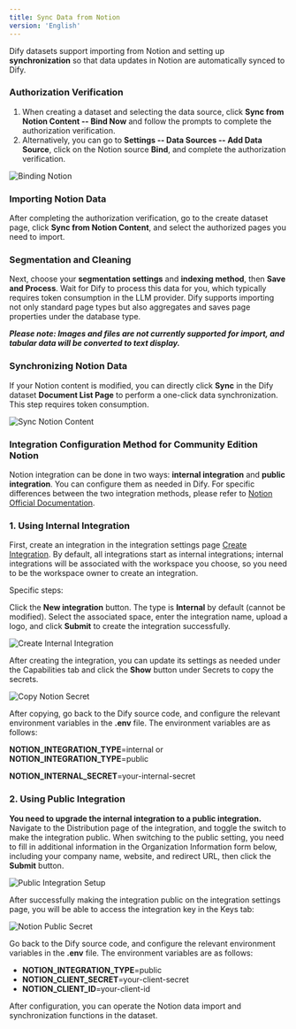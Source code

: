 ```yaml
---
title: Sync Data from Notion
version: 'English'
---
```


Dify datasets support importing from Notion and setting up **synchronization** so that data updates in Notion are automatically synced to Dify.

### Authorization Verification

1. When creating a dataset and selecting the data source, click **Sync from Notion Content -- Bind Now** and follow the prompts to complete the authorization verification.
2. Alternatively, you can go to **Settings -- Data Sources -- Add Data Source**, click on the Notion source **Bind**, and complete the authorization verification.

<Frame>
  <img src="../../../images/assets/binding-notion (1).png" alt="Binding Notion" />
</Frame>

### Importing Notion Data

After completing the authorization verification, go to the create dataset page, click **Sync from Notion Content**, and select the authorized pages you need to import.

### Segmentation and Cleaning

Next, choose your **segmentation settings** and **indexing method**, then **Save and Process**. Wait for Dify to process this data for you, which typically requires token consumption in the LLM provider. Dify supports importing not only standard page types but also aggregates and saves page properties under the database type.

_**Please note: Images and files are not currently supported for import, and tabular data will be converted to text display.**_

### Synchronizing Notion Data

If your Notion content is modified, you can directly click **Sync** in the Dify dataset **Document List Page** to perform a one-click data synchronization. This step requires token consumption.

<Frame>
  <img src="../../../images/assets/sync-notion (1).png" alt="Sync Notion Content" />
</Frame>

### Integration Configuration Method for Community Edition Notion

Notion integration can be done in two ways: **internal integration** and **public integration**. You can configure them as needed in Dify. For specific differences between the two integration methods, please refer to [Notion Official Documentation](https://developers.notion.com/docs/authorization).

### 1. **Using Internal Integration**

First, create an integration in the integration settings page [Create Integration](https://www.notion.so/my-integrations). By default, all integrations start as internal integrations; internal integrations will be associated with the workspace you choose, so you need to be the workspace owner to create an integration.

Specific steps:

Click the **New integration** button. The type is **Internal** by default (cannot be modified). Select the associated space, enter the integration name, upload a logo, and click **Submit** to create the integration successfully.

<Frame>
  <img src="../../../images/assets/integrate-notion-1.png" alt="Create Internal Integration" />
</Frame>

After creating the integration, you can update its settings as needed under the Capabilities tab and click the **Show** button under Secrets to copy the secrets.

<Frame>
  <img src="../../../images/assets/notion-secret.png" alt="Copy Notion Secret" />
</Frame>

After copying, go back to the Dify source code, and configure the relevant environment variables in the **.env** file. The environment variables are as follows:

**NOTION_INTEGRATION_TYPE**=internal or **NOTION_INTEGRATION_TYPE**=public

**NOTION_INTERNAL_SECRET**=your-internal-secret

### 2. **Using Public Integration**

**You need to upgrade the internal integration to a public integration.** Navigate to the Distribution page of the integration, and toggle the switch to make the integration public. When switching to the public setting, you need to fill in additional information in the Organization Information form below, including your company name, website, and redirect URL, then click the **Submit** button.

<Frame>
  <img src="../../../images/assets/public-integration.png" alt="Public Integration Setup" />
</Frame>

After successfully making the integration public on the integration settings page, you will be able to access the integration key in the Keys tab:

<Frame>
  <img src="../../../images/assets/notion-public-secret.png" alt="Notion Public Secret" />
</Frame>

Go back to the Dify source code, and configure the relevant environment variables in the **.env** file. The environment variables are as follows:

* **NOTION_INTEGRATION_TYPE**=public
* **NOTION_CLIENT_SECRET**=your-client-secret
* **NOTION_CLIENT_ID**=your-client-id

After configuration, you can operate the Notion data import and synchronization functions in the dataset.
